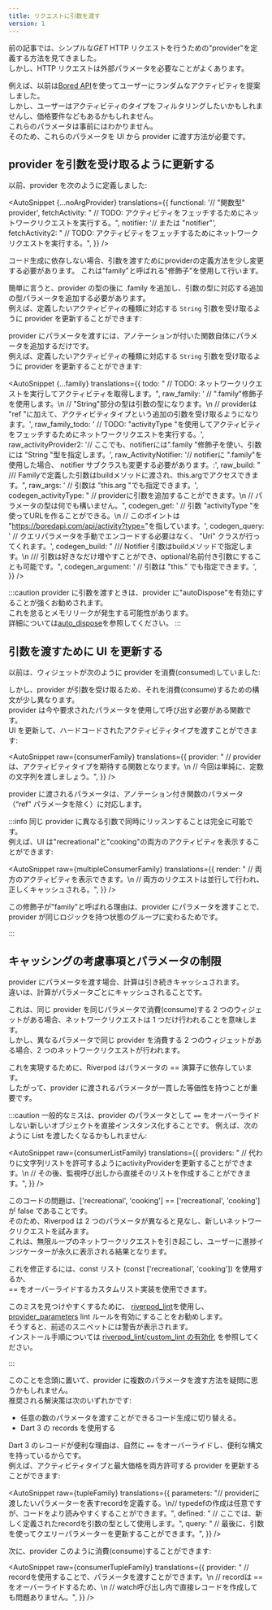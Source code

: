 ```yaml
---
title: リクエストに引数を渡す
version: 1
---
```



前の記事では、シンプルな*GET* HTTP リクエストを行うための"provider"を定義する方法を見てきました。  
しかし、HTTP リクエストは外部パラメータを必要なことがよくあります。

例えば、以前は[Bored API](https://boredapi.com/)を使ってユーザーにランダムなアクティビティを提案しました。  
しかし、ユーザーはアクティビティのタイプをフィルタリングしたいかもしれませんし、価格要件などもあるかもしれません。  
これらのパラメータは事前にはわかりません。  
そのため、これらのパラメータを UI から provider に渡す方法が必要です。

## provider を引数を受け取るように更新する

以前、provider を次のように定義しました:

<AutoSnippet
  {...noArgProvider}
  translations={{
    functional: '// "関数型" provider',
    fetchActivity:
      "  // TODO: アクティビティをフェッチするためにネットワークリクエストを実行する。",
    notifier: '// または "notifier"',
    fetchActivity2:
      "    // TODO: アクティビティをフェッチするためにネットワークリクエストを実行する。",
  }}
/>

<When codegen={false}>
コード生成に依存しない場合、引数を渡すためにproviderの定義方法を少し変更する必要があります。  
これは"family"と呼ばれる"修飾子"を使用して行います。

簡単に言うと、provider の型の後に .family を追加し、引数の型に対応する追加の型パラメータを追加する必要があります。  
例えば、定義したいアクティビティの種類に対応する `String` 引数を受け取るように provider を更新することができます:

</When>

<When codegen={true}>

provider にパラメータを渡すには、アノテーションが付いた関数自体にパラメータを追加するだけです。  
例えば、定義したいアクティビティの種類に対応する `String` 引数を受け取るように provider を更新することができます:

</When>

<AutoSnippet
  {...family}
  translations={{
    todo: "    // TODO: ネットワークリクエストを実行してアクティビティを取得します。",
    raw_family:
      '    // ".family"修飾子を使用します。\n    // "String"部分の型は引数の型になります。\n    // providerは "ref "に加えて、アクティビティタイプという追加の引数を受け取るようになります。',
    raw_family_todo:
      '  // TODO: "activityType "を使用してアクティビティをフェッチするためにネットワークリクエストを実行する。',
    raw_activityProvider2:
      '// ここでも、notifierには".family "修飾子を使い、引数には "String "型を指定します。',
    raw_ActivityNotifier:
      '// notifierに ".family"を使用した場合、 notifier サブクラスも変更する必要があります。:',
    raw_build:
      "  /// Familyで定義した引数はbuildメソッドに渡され、this.argでアクセスできます。",
    raw_args: '    // 引数は "this.arg "でも指定できます。',
    codegen_activityType:
      "  // providerに引数を追加することができます。\n  // パラメータの型は何でも構いません。",
    codegen_get:
      '  // 引数 "activityType "を使ってURLを作ることができる。\n  // このポイントは "https://boredapi.com/api/activity?type=<activityType>"を指しています。',
    codegen_query:
      '      // クエリパラメータを手動でエンコードする必要はなく、 "Uri" クラスが行ってくれます。',
    codegen_build:
      "  /// Notifier 引数はbuildメソッドで指定します。\n  /// 引数は好きなだけ増やすことができ、optional/名前付き引数にすることも可能です。",
    codegen_argument: '    // 引数は "this.<argumentName>" でも指定できます。',
  }}
/>

:::caution
provider に引数を渡すときは、provider に"autoDispose"を有効にすることが強くお勧めされます。  
これを怠るとメモリリークが発生する可能性があります。  
詳細については[auto_dispose](/docs/essentials/auto_dispose)を参照してください。
:::

## 引数を渡すために UI を更新する

以前は、ウィジェットが次のように provider を消費(consumed)していました:

<AutoSnippet raw={consumerProvider} translations={{}} />

しかし、provider が引数を受け取るため、それを消費(consume)するための構文が少し異なります。  
provider は今や要求されたパラメータを使用して呼び出す必要がある関数です。  
UI を更新して、ハードコードされたアクティビティタイプを渡すことができます:

<AutoSnippet
  raw={consumerFamily}
  translations={{
    provider:
      "      // providerは、アクティビティタイプを期待する関数となります。\n      // 今回は単純に、定数の文字列を渡しましょう。",
  }}
/>

<When codegen={true}>

provider に渡されるパラメータは、アノテーション付き関数のパラメータ（“ref” パラメータを除く）に対応します。

</When>

:::info
同じ provider に異なる引数で同時にリッスンすることは完全に可能です。  
例えば、UI は"recreational"と"cooking"の両方のアクティビティを表示することができます:

<AutoSnippet
  raw={multipleConsumerFamily}
  translations={{
    render:
      "        // 両方のアクティビティを表示できます。\n        // 両方のリクエストは並行して行われ、正しくキャッシュされる。",
  }}
/>

<When codegen={false}>

この修飾子が"family"と呼ばれる理由は、provider にパラメータを渡すことで、provider が同じロジックを持つ状態のグループに変わるためです。

</When>
:::

## キャッシングの考慮事項とパラメータの制限

provider にパラメータを渡す場合、計算は引き続きキャッシュされます。  
違いは、計算がパラメータごとにキャッシュされることです。

これは、同じ provider を同じパラメータで消費(consume)する 2 つのウィジェットがある場合、ネットワークリクエストは 1 つだけ行われることを意味します。  
しかし、異なるパラメータで同じ provider を消費する 2 つのウィジェットがある場合、2 つのネットワークリクエストが行われます。

これを実現するために、Riverpod はパラメータの == 演算子に依存しています。  
したがって、provider に渡されるパラメータが一貫した等価性を持つことが重要です。

:::caution
一般的なミスは、provider のパラメータとして `==` をオーバーライドしない新しいオブジェクトを直接インスタンス化することです。
例えば、次のように List を渡したくなるかもしれません:

<AutoSnippet
  raw={consumerListFamily}
  translations={{
    providers:
      "    // 代わりに文字列リストを許可するようにactivityProviderを更新することができます。\n    // その後、監視呼び出しから直接そのリストを作成することができます。",
  }}
/>

このコードの問題は、['recreational', 'cooking'] == ['recreational', 'cooking'] が false であることです。  
そのため、Riverpod は 2 つのパラメータが異なると見なし、新しいネットワークリクエストを試みます。  
これは、無限ループのネットワークリクエストを引き起こし、ユーザーに進捗インジケーターが永久に表示される結果となります。

これを修正するには、const リスト (const ['recreational', 'cooking']) を使用するか、  
== をオーバーライドするカスタムリスト実装を使用できます。

このミスを見つけやすくするために、 [riverpod_lint](https://pub.dev/packages/riverpod_lint)を使用し、  
[provider_parameters](https://github.com/rrousselGit/riverpod/tree/master/packages/riverpod_lint#provider_parameters) lint ルールを有効にすることをお勧めします。  
そうすると、前述のスニペットには警告が表示されます。  
インストール手順については [riverpod_lint/custom_lint の有効化](/docs/introduction/getting_started#enabling-riverpod_lint-custom_lint) を参照してください。

:::

<When codegen={false}>

このことを念頭に置いて、provider に複数のパラメータを渡す方法を疑問に思うかもしれません。  
推奨される解決策は次のいずれかです:

- 任意の数のパラメータを渡すことができるコード生成に切り替える。
- Dart 3 の records を使用する

Dart 3 のレコードが便利な理由は、自然に `==` をオーバーライドし、便利な構文を持っているからです。  
例えば、アクティビティタイプと最大価格を両方許可する provider を更新することができます:

<AutoSnippet
  raw={tupleFamily}
  translations={{
    parameters:
      "// providerに渡したいパラメーターを表すrecordを定義する。\n// typedefの作成は任意ですが、コードをより読みやすくすることができます。",
    defined:
      "    // ここでは、新しく定義されたrecordを引数の型として使用します。",
    query:
      "        // 最後に、引数を使ってクエリーパラメーターを更新することができます。",
  }}
/>

次に、provider このように消費(consume)することができます:

<AutoSnippet
  raw={consumerTupleFamily}
  translations={{
    provider:
      "      // recordを使用することで、パラメータを渡すことができます。\n      // recordは == をオーバーライドするため、\n      // watch呼び出し内で直接レコードを作成しても問題ありません。",
  }}
/>

</When>
